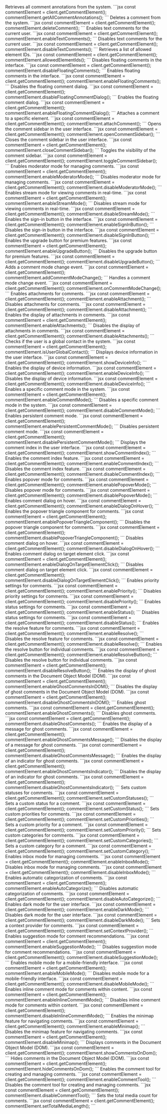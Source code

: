 


<Steps>
<Step title="getAllCommentAnnotations()">
    Retrieves all comment annotations from the system.
    ```jsx
    const commentElement = client.getCommentElement();
    commentElement.getAllCommentAnnotations();
    ```
</Step>
<Step title="deleteComment()">
    Deletes a comment from the system.
    ```jsx
    const commentElement = client.getCommentElement();
    commentElement.deleteComment();
    ```
</Step>
<Step title="enableTextComments()">
    Enables text comments for the current user.
    ```jsx
    const commentElement = client.getCommentElement();
    commentElement.enableTextComments();
    ```
</Step>
<Step title="disableTextComments()">
    Disables text comments for the current user.
    ```jsx
    const commentElement = client.getCommentElement();
    commentElement.disableTextComments();
    ```
</Step>
<Step title="allowedElementIds()">
    Retrieves a list of allowed element IDs.
    ```jsx
    const commentElement = client.getCommentElement();
    commentElement.allowedElementIds();
    ```
</Step>
<Step title="disableFloatingComments()">
    Disables floating comments in the interface.
    ```jsx
    const commentElement = client.getCommentElement();
    commentElement.disableFloatingComments();
    ```
</Step>
<Step title="enableFloatingComments()">
    Enables floating comments in the interface.
    ```jsx
    const commentElement = client.getCommentElement();
    commentElement.enableFloatingComments();
    ```
</Step>
<Step title="disableFloatingCommentDialog()">
    Disables the floating comment dialog.
    ```jsx
    const commentElement = client.getCommentElement();
    commentElement.disableFloatingCommentDialog();
    ```
</Step>
<Step title="enableFloatingCommentDialog()">
    Enables the floating comment dialog.
    ```jsx
    const commentElement = client.getCommentElement();
    commentElement.enableFloatingCommentDialog();
    ```
</Step>
<Step title="attachComment()">
    Attaches a comment to a specific element.
    ```jsx
    const commentElement = client.getCommentElement();
    commentElement.attachComment();
    ```
</Step>
<Step title="openCommentSidebar()">
    Opens the comment sidebar in the user interface.
    ```jsx
    const commentElement = client.getCommentElement();
    commentElement.openCommentSidebar();
    ```
</Step>
<Step title="closeCommentSidebar()">
    Closes the comment sidebar in the user interface.
    ```jsx
    const commentElement = client.getCommentElement();
    commentElement.closeCommentSidebar();
    ```
</Step>
<Step title="toggleCommentSidebar()">
    Toggles the visibility of the comment sidebar.
    ```jsx
    const commentElement = client.getCommentElement();
    commentElement.toggleCommentSidebar();
    ```
</Step>
<Step title="enableModeratorMode()">
    Enables moderator mode for managing comments.
    ```jsx
    const commentElement = client.getCommentElement();
    commentElement.enableModeratorMode();
    ```
</Step>
<Step title="disableModeratorMode()">
    Disables moderator mode for managing comments.
    ```jsx
    const commentElement = client.getCommentElement();
    commentElement.disableModeratorMode();
    ```
</Step>
<Step title="enableStreamMode()">
    Enables stream mode for viewing comments in real-time.
    ```jsx
    const commentElement = client.getCommentElement();
    commentElement.enableStreamMode();
    ```
</Step>
<Step title="disableStreamMode()">
    Disables stream mode for viewing comments in real-time.
    ```jsx
    const commentElement = client.getCommentElement();
    commentElement.disableStreamMode();
    ```
</Step>
<Step title="enableSignInButton()">
    Enables the sign-in button in the interface.
    ```jsx
    const commentElement = client.getCommentElement();
    commentElement.enableSignInButton();
    ```
</Step>
<Step title="disableSignInButton()">
    Disables the sign-in button in the interface.
    ```jsx
    const commentElement = client.getCommentElement();
    commentElement.disableSignInButton();
    ```
</Step>
<Step title="enableUpgradeButton()">
    Enables the upgrade button for premium features.
    ```jsx
    const commentElement = client.getCommentElement();
    commentElement.enableUpgradeButton();
    ```
</Step>
<Step title="disableUpgradeButton()">
    Disables the upgrade button for premium features.
    ```jsx
    const commentElement = client.getCommentElement();
    commentElement.disableUpgradeButton();
    ```
</Step>
<Step title="addCommentModeChange()">
    Adds a comment mode change event.
    ```jsx
    const commentElement = client.getCommentElement();
    commentElement.addCommentModeChange();
    ```
</Step>
<Step title="onCommentModeChange()">
    Handles a comment mode change event.
    ```jsx
    const commentElement = client.getCommentElement();
    commentElement.onCommentModeChange();
    ```
</Step>
<Step title="enableAttachment()">
    Enables attachments for comments.
    ```jsx
    const commentElement = client.getCommentElement();
    commentElement.enableAttachment();
    ```
</Step>
<Step title="disableAttachment()">
    Disables attachments for comments.
    ```jsx
    const commentElement = client.getCommentElement();
    commentElement.disableAttachment();
    ```
</Step>
<Step title="enableAttachments()">
    Enables the display of attachments in comments.
    ```jsx
    const commentElement = client.getCommentElement();
    commentElement.enableAttachments();
    ```
</Step>
<Step title="disableAttachments()">
    Disables the display of attachments in comments.
    ```jsx
    const commentElement = client.getCommentElement();
    commentElement.disableAttachments();
    ```
</Step>
<Step title="isUserGlobalContact()">
    Checks if the user is a global contact in the system.
    ```jsx
    const commentElement = client.getCommentElement();
    commentElement.isUserGlobalContact();
    ```
</Step>
<Step title="showDeviceInfo()">
    Displays device information in the user interface.
    ```jsx
    const commentElement = client.getCommentElement();
    commentElement.showDeviceInfo();
    ```
</Step>
<Step title="enableDeviceInfo()">
    Enables the display of device information.
    ```jsx
    const commentElement = client.getCommentElement();
    commentElement.enableDeviceInfo();
    ```
</Step>
<Step title="disableDeviceInfo()">
    Disables the display of device information.
    ```jsx
    const commentElement = client.getCommentElement();
    commentElement.disableDeviceInfo();
    ```
</Step>
<Step title="enableCommentMode()">
    Enables a specific comment mode in the system.
    ```jsx
    const commentElement = client.getCommentElement();
    commentElement.enableCommentMode();
    ```
</Step>
<Step title="disableCommentMode()">
    Disables a specific comment mode in the system.
    ```jsx
    const commentElement = client.getCommentElement();
    commentElement.disableCommentMode();
    ```
</Step>
<Step title="enablePersistentCommentMode()">
    Enables persistent comment mode.
    ```jsx
    const commentElement = client.getCommentElement();
    commentElement.enablePersistentCommentMode();
    ```
</Step>
<Step title="disablePersistentCommentMode()">
    Disables persistent comment mode.
    ```jsx
    const commentElement = client.getCommentElement();
    commentElement.disablePersistentCommentMode();
    ```
</Step>
<Step title="showCommentIndex()">
    Displays the comment index in the user interface.
    ```jsx
    const commentElement = client.getCommentElement();
    commentElement.showCommentIndex();
    ```
</Step>
<Step title="enableCommentIndex()">
    Enables the comment index feature.
    ```jsx
    const commentElement = client.getCommentElement();
    commentElement.enableCommentIndex();
    ```
</Step>
<Step title="disableCommentIndex()">
    Disables the comment index feature.
    ```jsx
    const commentElement = client.getCommentElement();
    commentElement.disableCommentIndex();
    ```
</Step>
<Step title="enablePopoverMode()">
    Enables popover mode for comments.
    ```jsx
    const commentElement = client.getCommentElement();
    commentElement.enablePopoverMode();
    ```
</Step>
<Step title="disablePopoverMode()">
    Disables popover mode for comments.
    ```jsx
    const commentElement = client.getCommentElement();
    commentElement.disablePopoverMode();
    ```
</Step>
<Step title="enableDialogOnHover()">
    Enables comment dialog on hover.
    ```jsx
    const commentElement = client.getCommentElement();
    commentElement.enableDialogOnHover();
    ```
</Step>
<Step title="enablePopoverTriangleComponent()">
    Enables the popover triangle component for comments.
    ```jsx
    const commentElement = client.getCommentElement();
    commentElement.enablePopoverTriangleComponent();
    ```
</Step>
<Step title="disablePopoverTriangleComponent()">
    Disables the popover triangle component for comments.
    ```jsx
    const commentElement = client.getCommentElement();
    commentElement.disablePopoverTriangleComponent();
    ```
</Step>
<Step title="disableDialogOnHover()">
    Disables comment dialog on hover.
    ```jsx
    const commentElement = client.getCommentElement();
    commentElement.disableDialogOnHover();
    ```
</Step>
<Step title="enableDialogOnTargetElementClick()">
    Enables comment dialog on target element click.
    ```jsx
    const commentElement = client.getCommentElement();
    commentElement.enableDialogOnTargetElementClick();
    ```
</Step>
<Step title="disableDialogOnTargetElementClick()">
    Disables comment dialog on target element click.
    ```jsx
    const commentElement = client.getCommentElement();
    commentElement.disableDialogOnTargetElementClick();
    ```
</Step>
<Step title="enablePriority()">
    Enables priority settings for comments.
    ```jsx
    const commentElement = client.getCommentElement();
    commentElement.enablePriority();
    ```
</Step>
<Step title="disablePriority()">
    Disables priority settings for comments.
    ```jsx
    const commentElement = client.getCommentElement();
    commentElement.disablePriority();
    ```
</Step>
<Step title="enableStatus()">
    Enables status settings for comments.
    ```jsx
    const commentElement = client.getCommentElement();
    commentElement.enableStatus();
    ```
</Step>
<Step title="disableStatus()">
    Disables status settings for comments.
    ```jsx
    const commentElement = client.getCommentElement();
    commentElement.disableStatus();
    ```
</Step>
<Step title="enableResolve()">
    Enables the resolve feature for comments.
    ```jsx
    const commentElement = client.getCommentElement();
    commentElement.enableResolve();
    ```
</Step>
<Step title="disableResolve()">
    Disables the resolve feature for comments.
    ```jsx
    const commentElement = client.getCommentElement();
    commentElement.disableResolve();
    ```
</Step>
<Step title="enableResolveButton()">
    Enables the resolve button for individual comments.
    ```jsx
    const commentElement = client.getCommentElement();
    commentElement.enableResolveButton();
    ```
</Step>
<Step title="disableResolveButton()">
    Disables the resolve button for individual comments.
    ```jsx
    const commentElement = client.getCommentElement();
    commentElement.disableResolveButton();
    ```
</Step>
<Step title="enableGhostCommentsInDOM()">
    Enables the display of ghost comments in the Document Object Model (DOM).
    ```jsx
    const commentElement = client.getCommentElement();
    commentElement.enableGhostCommentsInDOM();
    ```
</Step>
<Step title="disableGhostCommentsInDOM()">
    Disables the display of ghost comments in the Document Object Model (DOM).
    ```jsx
    const commentElement = client.getCommentElement();
    commentElement.disableGhostCommentsInDOM();
    ```
</Step>
<Step title="enableGhostComments()">
    Enables ghost comments.
    ```jsx
    const commentElement = client.getCommentElement();
    commentElement.enableGhostComments();
    ```
</Step>
<Step title="disableGhostComments()">
    Disables ghost comments.
    ```jsx
    const commentElement = client.getCommentElement();
    commentElement.disableGhostComments();
    ```
</Step>
<Step title="enableGhostCommentsMessage()">
    Enables the display of a message for ghost comments.
    ```jsx
    const commentElement = client.getCommentElement();
    commentElement.enableGhostCommentsMessage();
    ```
</Step>
<Step title="disableGhostCommentsMessage()">
    Disables the display of a message for ghost comments.
    ```jsx
    const commentElement = client.getCommentElement();
    commentElement.disableGhostCommentsMessage();
    ```
</Step>
<Step title="enableGhostCommentsIndicator()">
    Enables the display of an indicator for ghost comments.
    ```jsx
    const commentElement = client.getCommentElement();
    commentElement.enableGhostCommentsIndicator();
    ```
</Step>
<Step title="disableGhostCommentsIndicator()">
    Disables the display of an indicator for ghost comments.
    ```jsx
    const commentElement = client.getCommentElement();
    commentElement.disableGhostCommentsIndicator();
    ```
</Step>
<Step title="setCustomStatuses()">
    Sets custom statuses for comments.
    ```jsx
    const commentElement = client.getCommentElement();
    commentElement.setCustomStatuses();
    ```
</Step>
<Step title="setCustomStatus()">
    Sets a custom status for a comment.
    ```jsx
    const commentElement = client.getCommentElement();
    commentElement.setCustomStatus();
    ```
</Step>
<Step title="setCustomPriorities()">
    Sets custom priorities for comments.
    ```jsx
    const commentElement = client.getCommentElement();
    commentElement.setCustomPriorities();
    ```
</Step>
<Step title="setCustomPriority()">
    Sets a custom priority for a comment.
    ```jsx
    const commentElement = client.getCommentElement();
    commentElement.setCustomPriority();
    ```
</Step>
<Step title="setCustomCategories()">
    Sets custom categories for comments.
    ```jsx
    const commentElement = client.getCommentElement();
    commentElement.setCustomCategories();
    ```
</Step>
<Step title="setCustomCategory()">
    Sets a custom category for a comment.
    ```jsx
    const commentElement = client.getCommentElement();
    commentElement.setCustomCategory();
    ```
</Step>
<Step title="enableInboxMode()">
    Enables inbox mode for managing comments.
    ```jsx
    const commentElement = client.getCommentElement();
    commentElement.enableInboxMode();
    ```
</Step>
<Step title="disableInboxMode()">
    Disables inbox mode for managing comments.
    ```jsx
    const commentElement = client.getCommentElement();
    commentElement.disableInboxMode();
    ```
</Step>
<Step title="enableAutoCategorize()">
    Enables automatic categorization of comments.
    ```jsx
    const commentElement = client.getCommentElement();
    commentElement.enableAutoCategorize();
    ```
</Step>
<Step title="disableAutoCategorize()">
    Disables automatic categorization of comments.
    ```jsx
    const commentElement = client.getCommentElement();
    commentElement.disableAutoCategorize();
    ```
</Step>
<Step title="enableDarkMode()">
    Enables dark mode for the user interface.
    ```jsx
    const commentElement = client.getCommentElement();
    commentElement.enableDarkMode();
    ```
</Step>
<Step title="disableDarkMode()">
    Disables dark mode for the user interface.
    ```jsx
    const commentElement = client.getCommentElement();
    commentElement.disableDarkMode();
    ```
</Step>
<Step title="setContextProvider()">
    Sets a context provider for comments.
    ```jsx
    const commentElement = client.getCommentElement();
    commentElement.setContextProvider();
    ```
</Step>
<Step title="enableSuggestionMode()">
    Enables suggestion mode for comment recommendations.
    ```jsx
    const commentElement = client.getCommentElement();
    commentElement.enableSuggestionMode();
    ```
</Step>
<Step title="disableSuggestionMode()">
    Disables suggestion mode for comment recommendations.
    ```jsx
    const commentElement = client.getCommentElement();
    commentElement.disableSuggestionMode();
    ```
</Step>
<Step title="enableMobileMode()">
    Enables mobile mode for a mobile-friendly interface.
    ```jsx
    const commentElement = client.getCommentElement();
    commentElement.enableMobileMode();
    ```
</Step>
<Step title="disableMobileMode()">
    Disables mobile mode for a mobile-friendly interface.
    ```jsx
    const commentElement = client.getCommentElement();
    commentElement.disableMobileMode();
    ```
</Step>
<Step title="enableInlineCommentMode()">
    Enables inline comment mode for comments within content.
    ```jsx
    const commentElement = client.getCommentElement();
    commentElement.enableInlineCommentMode();
    ```
</Step>
<Step title="disableInlineCommentMode()">
    Disables inline comment mode for comments within content.
    ```jsx
    const commentElement = client.getCommentElement();
    commentElement.disableInlineCommentMode();
    ```
</Step>
<Step title="enableMinimap()">
    Enables the minimap feature for navigating comments.
    ```jsx
    const commentElement = client.getCommentElement();
    commentElement.enableMinimap();
    ```
</Step>
<Step title="disableMinimap()">
    Disables the minimap feature for navigating comments.
    ```jsx
    const commentElement = client.getCommentElement();
    commentElement.disableMinimap();
    ```
</Step>
<Step title="showCommentsOnDom()">
    Displays comments in the Document Object Model (DOM).
    ```jsx
    const commentElement = client.getCommentElement();
    commentElement.showCommentsOnDom();
    ```
</Step>
<Step title="hideCommentsOnDom()">
    Hides comments in the Document Object Model (DOM).
    ```jsx
    const commentElement = client.getCommentElement();
    commentElement.hideCommentsOnDom();
    ```
</Step>
<Step title="enableCommentTool()">
    Enables the comment tool for creating and managing comments.
    ```jsx
    const commentElement = client.getCommentElement();
    commentElement.enableCommentTool();
    ```
</Step>
<Step title="disableCommentTool()">
    Disables the comment tool for creating and managing comments.
    ```jsx
    const commentElement = client.getCommentElement();
    commentElement.disableCommentTool();
    ```
</Step>
<Step title="setTotalMediaLength()">
    Sets the total media count for comments.
    ```jsx
    const commentElement = client.getCommentElement();
    commentElement.setTotalMediaLength();
    ```
</Step>

</Steps>